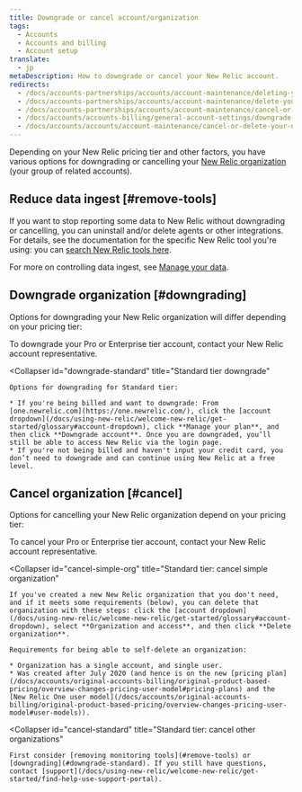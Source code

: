 ```yaml
---
title: Downgrade or cancel account/organization
tags:
  - Accounts
  - Accounts and billing
  - Account setup
translate:
  - jp
metaDescription: How to downgrade or cancel your New Relic account.
redirects:
  - /docs/accounts-partnerships/accounts/account-maintenance/deleting-your-new-relic-account
  - /docs/accounts-partnerships/accounts/account-maintenance/delete-your-new-relic-account
  - /docs/accounts-partnerships/accounts/account-maintenance/cancel-or-delete-your-new-relic-account
  - /docs/accounts/accounts-billing/general-account-settings/downgrade-cancel-account
  - /docs/accounts/accounts/account-maintenance/cancel-or-delete-your-new-relic-account
---
```


Depending on your New Relic pricing tier and other factors, you have various options for downgrading or cancelling your [New Relic organization](/docs/accounts/accounts-billing/new-relic-one-pricing-users/new-relic-account-structure) (your group of related accounts).

## Reduce data ingest [#remove-tools]

If you want to stop reporting some data to New Relic without downgrading or cancelling, you can uninstall and/or delete agents or other integrations. For details, see the documentation for the specific New Relic tool you're using: you can [search New Relic tools here](https://newrelic.com/integrations).

For more on controlling data ingest, see [Manage your data](/docs/telemetry-data-platform/get-data-new-relic/manage-data/manage-your-data).

## Downgrade organization [#downgrading]

Options for downgrading your New Relic organization will differ depending on your pricing tier:

<CollapserGroup>
  <Collapser
    id="downgrade-pro-enterprise"
    title="Pro or Enterprise tier downgrade"
  >
    To downgrade your Pro or Enterprise tier account, contact your New Relic account representative.
  </Collapser>

  <Collapser
    id="downgrade-standard"
    title="Standard tier downgrade"
  >
    Options for downgrading for Standard tier:

    * If you're being billed and want to downgrade: From [one.newrelic.com](https://one.newrelic.com/), click the [account dropdown](/docs/using-new-relic/welcome-new-relic/get-started/glossary#account-dropdown), click **Manage your plan**, and then click **Downgrade account**. Once you are downgraded, you’ll still be able to access New Relic via the login page.
    * If you're not being billed and haven't input your credit card, you don’t need to downgrade and can continue using New Relic at a free level.
  </Collapser>
</CollapserGroup>

## Cancel organization [#cancel]

Options for cancelling your New Relic organization depend on your pricing tier:

<CollapserGroup>
  <Collapser
    id="cancel-pro-enterprise"
    title="Pro or Enterprise tier cancel"
  >
    To cancel your Pro or Enterprise tier account, contact your New Relic account representative.
  </Collapser>

  <Collapser
    id="cancel-simple-org"
    title="Standard tier: cancel simple organization"
  >
    If you've created a new New Relic organization that you don't need, and if it meets some requirements (below), you can delete that organization with these steps: click the [account dropdown](/docs/using-new-relic/welcome-new-relic/get-started/glossary#account-dropdown), select **Organization and access**, and then click **Delete organization**.

    Requirements for being able to self-delete an organization:

    * Organization has a single account, and single user.
    * Was created after July 2020 (and hence is on the new [pricing plan](/docs/accounts/original-accounts-billing/original-product-based-pricing/overview-changes-pricing-user-model#pricing-plans) and the [New Relic One user model](/docs/accounts/original-accounts-billing/original-product-based-pricing/overview-changes-pricing-user-model#user-models)).
  </Collapser>

  <Collapser
    id="cancel-standard"
    title="Standard tier: cancel other organizations"
  >
    First consider [removing monitoring tools](#remove-tools) or [downgrading](#downgrade-standard). If you still have questions, contact [support](/docs/using-new-relic/welcome-new-relic/get-started/find-help-use-support-portal).
  </Collapser>
</CollapserGroup>
